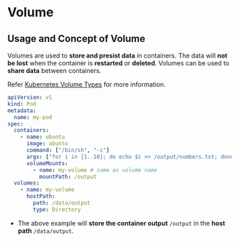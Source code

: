 # Volume

## Usage and Concept of Volume

Volumes are used to **store and presist data** in containers. The data will **not be lost** when the container is **restarted** or **deleted**. Volumes can be used to **share data** between containers.

Refer [Kubernetes Volume Types](https://kubernetes.io/docs/concepts/storage/volumes/) for more information.

```yaml filename="pod-volume.yaml"
apiVersion: v1
kind: Pod
metadata:
  name: my-pod
spec:
  containers:
    - name: ubuntu
      image: ubuntu
      command: ["/bin/sh", "-c"]
      args: ["for i in {1..10}; do echo $i >> /output/numbers.txt; done"]
      volumeMounts:
        - name: my-volume # same as volume name
          mountPath: /output
  volumes:
    - name: my-volume
      hostPath:
        path: /data/output
        type: Directory
```
- The above example will **store the container output** `/output` in the **host path** `/data/output`.
